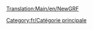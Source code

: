 [[Translation:Main/en/NewGRF]]
{{en/Bilingual box| Fr
| --
| The following is a list of pages relating to NewGRF.}}


{{fr/Navbox NewGRF}}

[[Category:fr/Catégorie principale]]